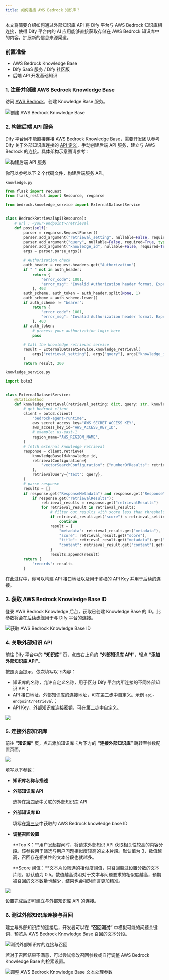 ```yaml
---
title: 如何连接 AWS Bedrock 知识库？
---
```



本文将简要介绍如何通过外部知识库 API 将 Dify 平台与 AWS Bedrock 知识库相连接，使得 Dify 平台内的 AI 应用能够直接获取存储在 AWS Bedrock 知识库中的内容，扩展新的信息来源渠道。

### 前置准备

* AWS Bedrock Knowledge Base
* Dify SaaS 服务 / Dify 社区版
* 后端 API 开发基础知识

### 1. 注册并创建 AWS Bedrock Knowledge Base

访问 [AWS Bedrock](https://aws.amazon.com/bedrock/)，创建 Knowledge Base 服务。

![创建 AWS Bedrock Knowledge Base](https://assets-docs.dify.ai/dify-enterprise-mintlify/zh_CN/learn-more/use-cases/1bf24647a5ffeba4accecd1052011980.png)

### 2. 构建后端 API 服务

Dify 平台尚不能直接连接 AWS Bedrock Knowledge Base，需要开发团队参考 Dify 关于外部知识库连接的 [API 定义](../../guides/knowledge-base/external-knowledge-api-documentation.md)，手动创建后端 API 服务，建立与 AWS Bedrock 的连接。具体架构示意图请参考：

![构建后端 API 服务](https://assets-docs.dify.ai/dify-enterprise-mintlify/zh_CN/learn-more/use-cases/c57ce0a77ee668268f53e91497bd5c2b.png)

你可以参考以下 2 个代码文件，构建后端服务 API。

`knowledge.py`

```python
from flask import request
from flask_restful import Resource, reqparse

from bedrock.knowledge_service import ExternalDatasetService


class BedrockRetrievalApi(Resource):
    # url : <your-endpoint>/retrieval
    def post(self):
        parser = reqparse.RequestParser()
        parser.add_argument("retrieval_setting", nullable=False, required=True, type=dict, location="json")
        parser.add_argument("query", nullable=False, required=True, type=str,)
        parser.add_argument("knowledge_id", nullable=False, required=True, type=str)
        args = parser.parse_args()

        # Authorization check
        auth_header = request.headers.get("Authorization")
        if " " not in auth_header:
            return {
                "error_code": 1001,
                "error_msg": "Invalid Authorization header format. Expected 'Bearer <api-key>' format."
            }, 403
        auth_scheme, auth_token = auth_header.split(None, 1)
        auth_scheme = auth_scheme.lower()
        if auth_scheme != "bearer":
            return {
                "error_code": 1001,
                "error_msg": "Invalid Authorization header format. Expected 'Bearer <api-key>' format."
            }, 403
        if auth_token:
            # process your authorization logic here
            pass

        # Call the knowledge retrieval service
        result = ExternalDatasetService.knowledge_retrieval(
            args["retrieval_setting"], args["query"], args["knowledge_id"]
        )
        return result, 200
```

`knowledge_service.py`

```python
import boto3


class ExternalDatasetService:
    @staticmethod
    def knowledge_retrieval(retrieval_setting: dict, query: str, knowledge_id: str):
        # get bedrock client
        client = boto3.client(
            "bedrock-agent-runtime",
            aws_secret_access_key="AWS_SECRET_ACCESS_KEY",
            aws_access_key_id="AWS_ACCESS_KEY_ID",
            # example: us-east-1
            region_name="AWS_REGION_NAME",
        )
        # fetch external knowledge retrieval
        response = client.retrieve(
            knowledgeBaseId=knowledge_id,
            retrievalConfiguration={
                "vectorSearchConfiguration": {"numberOfResults": retrieval_setting.get("top_k"), "overrideSearchType": "HYBRID"}
            },
            retrievalQuery={"text": query},
        )
        # parse response
        results = []
        if response.get("ResponseMetadata") and response.get("ResponseMetadata").get("HTTPStatusCode") == 200:
            if response.get("retrievalResults"):
                retrieval_results = response.get("retrievalResults")
                for retrieval_result in retrieval_results:
                    # filter out results with score less than threshold
                    if retrieval_result.get("score") < retrieval_setting.get("score_threshold", .0):
                        continue
                    result = {
                        "metadata": retrieval_result.get("metadata"),
                        "score": retrieval_result.get("score"),
                        "title": retrieval_result.get("metadata").get("x-amz-bedrock-kb-source-uri"),
                        "content": retrieval_result.get("content").get("text"),
                    }
                    results.append(result)
        return {
            "records": results
        }
```

在此过程中，你可以构建 API 接口地址以及用于鉴权的 API Key 并用于后续的连接。

### 3. 获取 AWS Bedrock Knowledge Base ID

登录 AWS Bedrock Knowledge 后台，获取已创建 Knowledge Base 的 ID。此参数将会在[后续步骤](how-to-connect-aws-bedrock.md#id-5.-lian-jie-wai-bu-zhi-shi-ku)用于与 Dify 平台的连接。

![获取 AWS Bedrock Knowledge Base ID](https://assets-docs.dify.ai/dify-enterprise-mintlify/zh_CN/learn-more/use-cases/03fd7e383daf419765bbfd05c3742923.png)

### 4. 关联外部知识 API

前往 Dify 平台中的 **“知识库”** 页，点击右上角的 **“外部知识库 API”**，轻点 **“添加外部知识库 API”**。

按照页面提示，依次填写以下内容：

* 知识库的名称，允许自定义名称，用于区分 Dify 平台内所连接的不同外部知识 API；
* API 接口地址，外部知识库的连接地址，可在[第二步](how-to-connect-aws-bedrock.md#id-2.-gou-jian-hou-duan-api-fu-wu)中自定义。示例 `api-endpoint/retrieval`；
* API Key，外部知识库连接密钥，可在[第二步](how-to-connect-aws-bedrock.md#id-2.-gou-jian-hou-duan-api-fu-wu)中自定义。

![](https://assets-docs.dify.ai/dify-enterprise-mintlify/zh_CN/learn-more/use-cases/4f2ce69f8c59e788beb91303c68db571.png)

### 5. 连接外部知识库

前往 **“知识库”** 页，点击添加知识库卡片下方的 **“连接外部知识库”** 跳转至参数配置页面。

![](https://assets-docs.dify.ai/dify-enterprise-mintlify/zh_CN/learn-more/use-cases/c3c30c7ed923ee1d7986e92bb35186c6.png)

填写以下参数：

* **知识库名称与描述**
*   **外部知识库 API**

    选择在[第四步](how-to-connect-aws-bedrock.md#id-4.-guan-lian-wai-bu-zhi-shi-api)中关联的外部知识库 API
*   **外部知识库 ID**

    填写在[第三步](how-to-connect-aws-bedrock.md#id-3.-huo-qu-aws-bedrock-knowledge-base-id)中获取的 AWS Bedrock knowledge base ID
*   **调整召回设置**

    \*\*Top K：\*\*用户发起提问时，将请求外部知识 API 获取相关性较高的内容分段。该参数用于筛选与用户问题相似度较高的文本片段。默认值为 3，数值越高，召回存在相关性的文本分段也就越多。

    \*\*Score 阈值：\*\*文本片段筛选的相似度阈值，只召回超过设置分数的文本片段，默认值为 0.5。数值越高说明对于文本与问题要求的相似度越高，预期被召回的文本数量也越少，结果也会相对而言更加精准。

![](https://assets-docs.dify.ai/dify-enterprise-mintlify/zh_CN/learn-more/use-cases/58c324c08c1c5fc23ab31e04967ae449.png)

设置完成后即可建立与外部知识库 API 的连接。

### 6. 测试外部知识库连接与召回

建立与外部知识库的连接后，开发者可以在 **“召回测试”** 中模拟可能的问题关键词，预览从 AWS Bedrock Knowledge Base 召回的文本分段。

![测试外部知识库的连接与召回](https://assets-docs.dify.ai/dify-enterprise-mintlify/zh_CN/learn-more/use-cases/fbc64f060f9fda83847428439b07c247.png)

若对于召回结果不满意，可以尝试修改召回参数或自行调整 AWS Bedrock Knowledge Base 的检索设置。

![调整 AWS Bedrock Knowledge Base 文本处理参数](https://assets-docs.dify.ai/dify-enterprise-mintlify/zh_CN/learn-more/use-cases/0984a89e4cf2a1150ec3160da14c656e.png)

